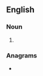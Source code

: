 ==English==

===Noun===
{{head|en|noun plural form}}

# {{plural of|arterial|lang=en}}

===Anagrams===
* {{anagrams|en|a=aaeilrrst|saltierra}}